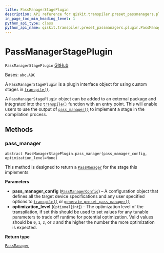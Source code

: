 ```yaml
---
title: PassManagerStagePlugin
description: API reference for qiskit.transpiler.preset_passmanagers.plugin.PassManagerStagePlugin
in_page_toc_min_heading_level: 1
python_api_type: class
python_api_name: qiskit.transpiler.preset_passmanagers.plugin.PassManagerStagePlugin
---
```


# PassManagerStagePlugin

<span id="qiskit.transpiler.preset_passmanagers.plugin.PassManagerStagePlugin" />

`PassManagerStagePlugin` [GitHub](https://github.com/qiskit/qiskit/tree/stable/0.23/qiskit/transpiler/preset_passmanagers/plugin.py "view source code")

Bases: `abc.ABC`

A `PassManagerStagePlugin` is a plugin interface object for using custom stages in [`transpile()`](qiskit.compiler.transpile "qiskit.compiler.transpile").

A `PassManagerStagePlugin` object can be added to an external package and integrated into the [`transpile()`](qiskit.compiler.transpile "qiskit.compiler.transpile") function with an entry point. This will enable users to use the output of [`pass_manager()`](qiskit.transpiler.preset_passmanagers.plugin.PassManagerStagePlugin#pass_manager "qiskit.transpiler.preset_passmanagers.plugin.PassManagerStagePlugin.pass_manager") to implement a stage in the compilation process.

## Methods

### pass\_manager

<span id="qiskit.transpiler.preset_passmanagers.plugin.PassManagerStagePlugin.pass_manager" />

`abstract PassManagerStagePlugin.pass_manager(pass_manager_config, optimization_level=None)`

This method is designed to return a [`PassManager`](qiskit.transpiler.PassManager "qiskit.transpiler.PassManager") for the stage this implements

**Parameters**

*   **pass\_manager\_config** ([`PassManagerConfig`](qiskit.transpiler.PassManagerConfig "qiskit.transpiler.passmanager_config.PassManagerConfig")) – A configuration object that defines all the target device specifications and any user specified options to [`transpile()`](qiskit.compiler.transpile "qiskit.compiler.transpile") or [`generate_preset_pass_manager()`](qiskit.transpiler.preset_passmanagers.generate_preset_pass_manager "qiskit.transpiler.preset_passmanagers.generate_preset_pass_manager")
*   **optimization\_level** (`Optional`\[`int`]) – The optimization level of the transpilation, if set this should be used to set values for any tunable parameters to trade off runtime for potential optimization. Valid values should be `0`, `1`, `2`, or `3` and the higher the number the more optimization is expected.

**Return type**

[`PassManager`](qiskit.transpiler.PassManager "qiskit.transpiler.passmanager.PassManager")

